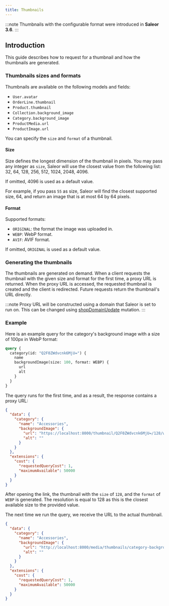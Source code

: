 ```yaml
---
title: Thumbnails
---
```


:::note
Thumbnails with the configurable format were introduced in **Saleor 3.6**.
:::

## Introduction

This guide describes how to request for a thumbnail and how the thumbnails are generated.

### Thumbnails sizes and formats

Thumbnails are available on the following models and fields:

- `User.avatar`
- `OrderLine.thumbnail`
- `Product.thumbnail`
- `Collection.background_image`
- `Category.background_image`
- `ProductMedia.url`
- `ProductImage.url`

You can specify the `size` and `format` of a thumbnail.

#### Size

Size defines the longest dimension of the thumbnail in pixels. You may pass any integer as `size`, Saleor will use the closest value from the following list: 32, 64, 128, 256, 512, 1024, 2048, 4096.

If omitted, 4096 is used as a default value.

For example, if you pass `55` as size, Saleor will find the closest supported size, 64, and return an image that is at most 64 by 64 pixels.

#### Format

Supported formats:

- `ORIGINAL`: the format the image was uploaded in.
- `WEBP`: WebP format.
- `AVIF`: AVIF format.

If omitted, `ORIGINAL` is used as a default value.

### Generating the thumbnails

The thumbnails are generated on demand. When a client requests the thumbnail with the
given size and format for the first time, a proxy URL is returned. When the proxy URL
is accessed, the requested thumbnail is created and the client is redirected.
Future requests return the thumbnail's URL directly.

:::note
Proxy URL will be constructed using a domain that Saleor is set to run on. This can be changed using
[shopDomainUpdate](api-reference/miscellaneous/mutations/shop-domain-update.mdx) mutation.
:::

### Example

Here is an example query for the category's background image with a size of 100px in WebP format:

```graphql
query {
  category(id: "Q2F0ZWdvcnk6MjU=") {
    name
    backgroundImage(size: 100, format: WEBP) {
      url
      alt
    }
  }
}
```

The query runs for the first time, and as a result, the response contains a proxy URL:

```json
{
  "data": {
    "category": {
      "name": "Accessories",
      "backgroundImage": {
        "url": "https://localhost:8000/thumbnail/Q2F0ZWdvcnk6MjU=/128/webp/",
        "alt": ""
      }
    }
  },
  "extensions": {
    "cost": {
      "requestedQueryCost": 1,
      "maximumAvailable": 50000
    }
  }
}
```

After opening the link, the thumbnail with the `size` of `128`, and the `format` of `WEBP` is generated.
The resolution is equal to 128 as this is the closest available size to the provided value.

The next time we run the query, we receive the URL to the actual thumbnail.

```json
{
  "data": {
    "category": {
      "name": "Accessories",
      "backgroundImage": {
        "url": "http://localhost:8000/media/thumbnails/category-backgrounds/20210809_181533_2240b122_thumbnail_128.webp",
        "alt": ""
      }
    }
  },
  "extensions": {
    "cost": {
      "requestedQueryCost": 1,
      "maximumAvailable": 50000
    }
  }
}
```

